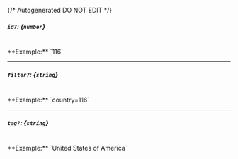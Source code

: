 {/* Autogenerated DO NOT EDIT  */}
##### `id?`: *{`number`}*
<br/>
**Example:** `116`

---
##### `filter?`: *{`string`}*
<br/>
**Example:** `country=116`

---
##### `tag?`: *{`string`}*
<br/>
**Example:** `United States of America`


